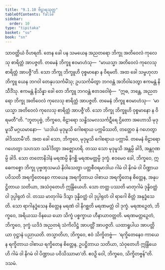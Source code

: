 ```yaml
---
title: "9.1.10 ဗိဠာရသုတ္တ"
tableOfContents: false
sidebar:
  order: 10
type: "tipitaka"
basket: "su"
book: "sn"
---
```



<DynamicBreadcrumb />

<Division number="232" book="sn" e="ch" v="18" p="313">

<Paragraph number="1239" book="sn">
သာဝတ္ထိယံ ဝိဟရတိ. တေန ခေါ ပန သမယေန အညတရော ဘိက္ခု အတိဝေလံ ကုလေသု စာရိတ္တံ အာပဇ္ဇတိ. တမေနံ ဘိက္ခူ ဧဝမာဟံသု—  “မာယသ္မာ အတိဝေလံ ကုလေသု စာရိတ္တံ အာပဇ္ဇီ”တိ. သော ဘိက္ခု ဘိက္ခူဟိ ဝုစ္စမာနော န ဝိရမတိ. အထ ခေါ သမ္ဗဟုလာ ဘိက္ခူ ယေန ဘဂဝါ တေနုပသင်္ကမိံသု; ဥပသင်္ကမိတွာ ဘဂဝန္တံ အဘိဝါဒေတွာ ဧကမန္တံ နိသီဒိံသု. ဧကမန္တံ နိသိန္နာ ခေါ တေ ဘိက္ခူ ဘဂဝန္တံ ဧတဒဝေါစုံ—  “ဣဓ, ဘန္တေ, အညတရော ဘိက္ခု အတိဝေလံ ကုလေသု စာရိတ္တံ အာပဇ္ဇတိ. တမေနံ ဘိက္ခူ ဧဝမာဟံသု—  ‘မာယသ္မာ အတိဝေလံ ကုလေသု စာရိတ္တံ အာပဇ္ဇီ’တိ. သော ဘိက္ခု ဘိက္ခူဟိ ဝုစ္စမာနော န ဝိရမတီ”တိ.
</Paragraph>

<Paragraph number="1240" book="sn">
“ဘူတပုဗ္ဗံ, ဘိက္ခဝေ, ဗိဠာရော သန္ဓိသမလသင်္ကဋီရေ ဌိတော အဟောသိ မုဒုမူသိံ မဂ္ဂယမာနော—  ‘ယဒါယံ မုဒုမူသိ ဂေါစရာယ ပက္ကမိဿတိ, တတ္ထေဝ နံ ဂဟေတွာ ခါဒိဿာမီ’တိ. အထ ခေါ သော, ဘိက္ခဝေ, မုဒုမူသိ ဂေါစရာယ ပက္ကာမိ. တမေနံ ဗိဠာရော ဂဟေတွာ သဟသာ သင်္ခါဒိတွာ အဇ္ဈောဟရိ. တဿ သော မုဒုမူသိ အန္တမ္ပိ ခါဒိ, အန္တဂုဏမ္ပိ ခါဒိ. သော တတောနိဒါနံ မရဏမ္ပိ နိဂစ္ဆိ မရဏမတ္တမ္ပိ ဒုက္ခံ.
</Paragraph>

<Paragraph number="1241" book="sn">
ဧဝမေဝ ခေါ, ဘိက္ခဝေ, ဣဓေကစ္စော ဘိက္ခု ပုဗ္ဗဏှသမယံ နိဝါသေတွာ ပတ္တစီဝရမာဒါယ ဂါမံ ဝါ နိဂမံ ဝါ ပိဏ္ဍာယ ပဝိသတိ အရက္ခိတေနေဝ ကာယေန အရက္ခိတာယ ဝါစာယ အရက္ခိတေန စိတ္တေန, အနုပဋ္ဌိတာယ သတိယာ, အသံဝုတေဟိ ဣန္ဒြိယေဟိ. သော တတ္ထ ပဿတိ မာတုဂါမံ ဒုန္နိဝတ္ထံ ဝါ ဒုပ္ပါရုတံ ဝါ. တဿ မာတုဂါမံ ဒိသွာ ဒုန္နိဝတ္ထံ ဝါ ဒုပ္ပါရုတံ ဝါ ရာဂေါ စိတ္တံ အနုဒ္ဓံသေတိ. သော ရာဂါနုဒ္ဓံသေန စိတ္တေန မရဏံ ဝါ နိဂစ္ဆတိ မရဏမတ္တံ ဝါ ဒုက္ခံ. မရဏဉှေတံ, ဘိက္ခဝေ, အရိယဿ ဝိနယေ ယော သိက္ခံ ပစ္စက္ခာယ ဟီနာယာဝတ္တတိ. မရဏမတ္တဉှေတံ, ဘိက္ခဝေ, ဒုက္ခံ ယဒိဒံ အညတရံ သံကိလိဋ္ဌံ အာပတ္တိံ အာပဇ္ဇတိ. ယထာရူပါယ အာပတ္တိယာ ဝုဋ္ဌာနံ ပညာယတိ. တသ္မာတိဟ, ဘိက္ခဝေ, ဧဝံ သိက္ခိတဗ္ဗံ—  ‘ရက္ခိတေနေဝ ကာယေန ရက္ခိတာယ ဝါစာယ ရက္ခိတေန စိတ္တေန, ဥပဋ္ဌိတာယ သတိယာ, သံဝုတေဟိ ဣန္ဒြိယေဟိ ဂါမံ ဝါ နိဂမံ ဝါ ပိဏ္ဍာယ ပဝိသိဿာမာ’တိ. ဧဝဉှိ ဝေါ, ဘိက္ခဝေ, သိက္ခိတဗ္ဗန်”တိ.

</Paragraph>
</Division>

<Paragraph number="1242" type="center" book="sn">
ဒသမံ.
</Paragraph>